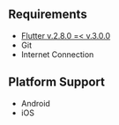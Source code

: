 ## Requirements
- [Flutter v.2.8.0 =< v.3.0.0][web flutter]
- Git
- Internet Connection

## Platform Support
- Android
- iOS

[web flutter]: https://flutter.dev


